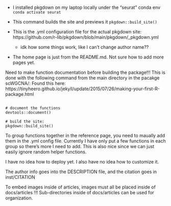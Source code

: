 
* I installed pkgdown on my laptop locally under the "seurat" conda env
`conda activate seurat`

* This command builds the site and previews it
`pkgdown::build_site()`

* This is the .yml configuration file for the actual pkgdown site:
https://github.com/r-lib/pkgdown/blob/main/pkgdown/_pkgdown.yml
  - idk how some things work, like I can't change author name??

* The home page is just from the README.md. Not sure how to add more pages yet.


Need to make function documentation before building the package!!!
This is done with the following command from the main directory in the pacakge scWGCNA/:
Found this here: https://tinyheero.github.io/jekyll/update/2015/07/26/making-your-first-R-package.html
```

# document the functions
devtools::document()

# build the site:
pkgdown::build_site()

```

To group functions together in the reference page, you need to maually add them
in the .yml config file. Currently I have only put a few functions in each group
so there's more I need to add. This is also nice since we can just easily ignore
random helper functions.

I have no idea how to deploy yet. I also have no idea how to customize it.

The author info goes into the DESCRIPTION file, and the citation goes in inst/CITATION


To embed images inside of articles, images must all be placed inside of docs/articles !!! Sub-directories inside of docs/articles can be used for organization.
